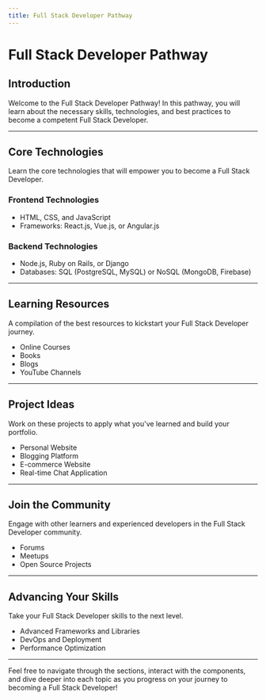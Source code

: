 ```yaml
---
title: Full Stack Developer Pathway
---
```


# Full Stack Developer Pathway

## Introduction

Welcome to the Full Stack Developer Pathway! In this pathway, you will learn about the necessary skills, technologies, and best practices to become a competent Full Stack Developer.

<InteractiveTimeline />

---

## Core Technologies

Learn the core technologies that will empower you to become a Full Stack Developer.

### Frontend Technologies

- HTML, CSS, and JavaScript
- Frameworks: React.js, Vue.js, or Angular.js

<InteractiveTechnologyComparison />

### Backend Technologies

- Node.js, Ruby on Rails, or Django
- Databases: SQL (PostgreSQL, MySQL) or NoSQL (MongoDB, Firebase)

<BackendArchitectureDiagram />

---

## Learning Resources

A compilation of the best resources to kickstart your Full Stack Developer journey.

- Online Courses
- Books
- Blogs
- YouTube Channels

<ResourceList />

---

## Project Ideas

Work on these projects to apply what you've learned and build your portfolio.

- Personal Website
- Blogging Platform
- E-commerce Website
- Real-time Chat Application

<ProjectGallery />

---

## Join the Community

Engage with other learners and experienced developers in the Full Stack Developer community.

- Forums
- Meetups
- Open Source Projects

<CommunityEngagement />

---

## Advancing Your Skills

Take your Full Stack Developer skills to the next level.

- Advanced Frameworks and Libraries
- DevOps and Deployment
- Performance Optimization

<AdvancedTopics />

---

Feel free to navigate through the sections, interact with the components, and dive deeper into each topic as you progress on your journey to becoming a Full Stack Developer!

<FooterNavigation />
